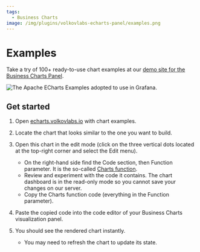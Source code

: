 ```yaml
---
tags:
  - Business Charts
image: /img/plugins/volkovlabs-echarts-panel/examples.png
---
```



# Examples

Take a try of 100+ ready-to-use chart examples at our [demo site for the Business Charts Panel](https://echarts.volkovlabs.io).

<Image
  title="The Apache ECharts Examples adopted to use in Grafana."
  src="/img/plugins/volkovlabs-echarts-panel/examples.png"
/>

## Get started

1. Open [echarts.volkovlabs.io](https://echarts.volkovlabs.io) with chart examples.
2. Locate the chart that looks similar to the one you want to build.
3. Open this chart in the edit mode (click on the three vertical dots located at the top-right corner and select the Edit menu).

   - On the right-hand side find the Code section, then Function parameter. It is the so-called [Charts function](/plugins/volkovlabs-echarts-panel/options/).
   - Review and experiment with the code it contains. The chart dashboard is in the read-only mode so you cannot save your changes on our server.
   - Copy the Charts function code (everything in the Function parameter).

4. Paste the copied code into the code editor of your Business Charts visualization panel.
5. You should see the rendered chart instantly.

   - You may need to refresh the chart to update its state.
